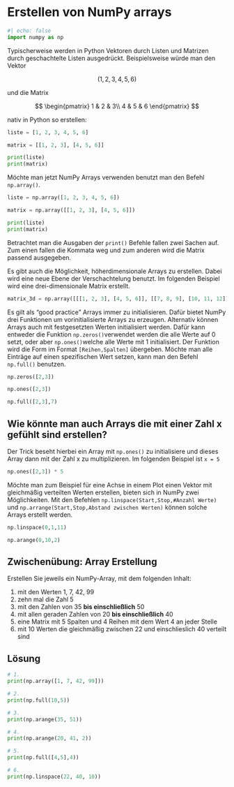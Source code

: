 # Erstellen von NumPy arrays

```python
#| echo: false
import numpy as np
```

Typischerweise werden in Python Vektoren durch Listen und Matrizen durch 
geschachtelte Listen ausgedrückt. Beispielsweise würde man den Vektor

:::: {layout-ncol=3 layout-valign="center" layout-halign="center"}
$$
(1, 2, 3, 4, 5, 6) 
$$

::: {.justify}
und die Matrix
:::

$$
\begin{pmatrix}
1 & 2 & 3\\
4 & 5 & 6
\end{pmatrix}
$$
::::

nativ in Python so erstellen:

```python
liste = [1, 2, 3, 4, 5, 6]

matrix = [[1, 2, 3], [4, 5, 6]]

print(liste)
print(matrix)
```

Möchte man jetzt NumPy Arrays verwenden benutzt man den Befehl `np.array()`. 

```python

liste = np.array([1, 2, 3, 4, 5, 6])

matrix = np.array([[1, 2, 3], [4, 5, 6]])

print(liste)
print(matrix)
```

Betrachtet man die Ausgaben der `print()` Befehle fallen zwei Sachen auf.
Zum einen fallen die Kommata weg und zum anderen wird die Matrix passend
ausgegeben.

Es gibt auch die Möglichkeit, höherdimensionale Arrays zu erstellen. Dabei 
wird eine neue Ebene der Verschachtelung benutzt. Im folgenden Beispiel wird 
eine drei-dimensionale Matrix erstellt.

```python
matrix_3d = np.array([[[1, 2, 3], [4, 5, 6]], [[7, 8, 9], [10, 11, 12]]])
```

Es gilt als "good practice" Arrays immer zu initialisieren. Dafür bietet NumPy 
drei Funktionen um vorinitialisierte Arrays zu erzeugen. Alternativ können 
Arrays auch mit festgesetzten Werten initialisiert werden. Dafür kann entweder 
die Funktion `np.zeros()`verwendet werden die alle Werte auf 0 setzt, oder aber 
`np.ones()`welche alle Werte mit 1 initialisiert. Der Funktion wird die Form im 
Format `[Reihen,Spalten]` übergeben. Möchte man alle Einträge auf einen 
spezifischen Wert setzen, kann man den Befehl `np.full()` benutzen.

```python
np.zeros([2,3])
```

```python
np.ones([2,3])
```

```python
np.full([2,3],7)
```

::: {.callout-tip collapse="true"}

## Wie könnte man auch Arrays die mit einer Zahl x gefühlt sind erstellen?

Der Trick beseht hierbei ein Array mit `np.ones()` zu initialisiere und dieses 
Array dann mit der Zahl x zu multiplizieren. Im folgenden Beispiel ist `x = 5`

```python
np.ones([2,3]) * 5
```
:::

Möchte man zum Beispiel für eine Achse in einem Plot einen Vektor mit 
gleichmäßig verteilten Werten erstellen, bieten sich in NumPy zwei 
Möglichkeiten. Mit den Befehlen `np.linspace(Start,Stop,#Anzahl Werte)` und 
`np.arrange(Start,Stop,Abstand zwischen Werten)` können solche Arrays erstellt 
werden.

```python
np.linspace(0,1,11)
```

```python
np.arange(0,10,2)
```

::: {.callout-tip collapse="true"}

## Zwischenübung: Array Erstellung

Erstellen Sie jeweils ein NumPy-Array, mit dem folgenden Inhalt:

1. mit den Werten 1, 7, 42, 99
2. zehn mal die Zahl 5
3. mit den Zahlen von 35 **bis einschließlich** 50
4. mit allen geraden Zahlen von 20 **bis einschließlich** 40
5. eine Matrix mit 5 Spalten und 4 Reihen mit dem Wert 4 an jeder Stelle
6. mit 10 Werten die gleichmäßig zwischen 22 und einschlieslich 40 verteilt sind

::: {.callout-caution icon="false" collapse="true"}

## Lösung

```python
# 1. 
print(np.array([1, 7, 42, 99]))
```

```python
# 2. 
print(np.full(10,5))
```

```python
# 3. 
print(np.arange(35, 51))
```

```python
# 4. 
print(np.arange(20, 41, 2))
```

```python
# 5. 
print(np.full([4,5],4))
```

```python
# 6. 
print(np.linspace(22, 40, 10))
```

:::

:::